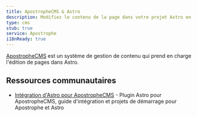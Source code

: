 ```yaml
---
title: ApostropheCMS & Astro
description: Modifiez le contenu de la page dans votre projet Astro en utilisant Apostrophe comme CMS.
type: cms
stub: true
service: Apostrophe
i18nReady: true
---
```


[ApostropheCMS](https://apostrophecms.com/) est un système de gestion de contenu qui prend en charge l'édition de pages dans Astro.

## Ressources communautaires

- [Intégration d'Astro pour ApostropheCMS](https://apostrophecms.com/extensions/astro-integration) - Plugin Astro pour ApostropheCMS, guide d'intégration et projets de démarrage pour Apostrophe et Astro
